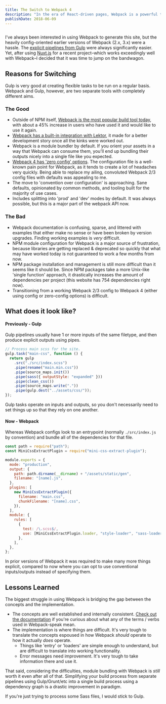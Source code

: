 ```yaml
---
title: The Switch to Webpack 4
description: "In the era of React-driven pages, Webpack is a powerful tool to have in your belt. Here's how the transition worked for this site."
publishDate: 2018-06-09
---
```




<Image alt="" src={webpackLogo} />

I've always been interested in using Webpack to generate this site, but the heavily config-oriented earlier versions of Webpack (2.x, 3.x) were a hassle. The [explicit pipelines from Gulp](https://gulpjs.com/) were always significantly easier. Yet, after using [Nuxt.js](https://nuxtjs.org/) for a recent project–which works exceedingly well with Webpack–I decided that it was time to jump on the bandwagon.

## Reasons for Switching

Gulp is very good at creating flexible tasks to be run on a regular basis. Webpack and Gulp, however, are two separate tools with completely different aims.

### The Good

- Outside of NPM itself, [Webpack is the most popular build tool today](https://stateofjs.com/2017/build-tools/results), with about a 45% increase in users who have used it and would like to use it again.
- [Webpack has a built-in integration with Lektor](https://github.com/lektor/lektor-webpack-support), it made for a better development story once all the kinks were worked out.
- Webpack is a module bundler by default. If you orient your assets in a way that Webpack can consume them, you'll end up bundling their outputs nicely into a single file like you expected.
- [Webpack 4 has 'zero config' options](https://medium.com/webpack/webpack-4-released-today-6cdb994702d4#dfa8). The configuration file is a well-known pain point for Webpack, as it tends to create a lot of headaches very quickly. Being able to replace my ailing, convoluted Webpack 2/3 config files with defaults was appealing to me.
- The move to 'convention over configuration' is approaching. Sane defaults, opinionated by common methods, and tooling built for the majority of use cases.
- Includes splitting into 'prod' and 'dev' modes by default. It was always possible, but this is a major part of the webpack API now.

### The Bad

- Webpack documentation is confusing, sparse, and littered with examples that either make no sense or have been broken by version upgrades. Finding working examples is _very_ difficult.
- NPM module configuration for Webpack is a major source of frustration, because libraries are getting replaced & deprecated so quickly that what may have worked today is not guaranteed to work a few months from now.
- NPM package installation and management is still more difficult than it seems like it should be. Since NPM packages take a more Unix-like 'single function' approach, it drastically increases the amount of dependencies per project (this website has 754 dependencies right now).
- Transitioning from a working Webpack 2/3 config to Webpack 4 (either using config or zero-config options) is difficult.

## What does it look like?

#### Previously - Gulp

Gulp pipelines usually have 1 or more inputs of the same filetype, and then produce explicit outputs using pipes.

```js
// Process main scss for the site.
gulp.task("main-css", function () {
  return gulp
    .src("./src/index.scss")
    .pipe(rename("main.min.css"))
    .pipe(source_maps.init())
    .pipe(sass({ outputStyle: "expanded" }))
    .pipe(clean_css())
    .pipe(source_maps.write("."))
    .pipe(gulp.dest("../assets/css/"));
});
```

Gulp tasks operate on inputs and outputs, so you don't necessarily need to set things up so that they rely on one another.

#### Now - Webpack

Whereas Webpack configs look to an entrypoint (normally `./src/index.js` by convention) and bundle all of the dependencies for that file.

```js
const path = require("path");
const MiniCssExtractPlugin = require("mini-css-extract-plugin");

module.exports = {
  mode: "production",
  output: {
    path: path.dirname(__dirname) + "/assets/static/gen",
    filename: "[name].js",
  },
  plugins: [
    new MiniCssExtractPlugin({
      filename: "main.css",
      chunkFilename: "[name].css",
    }),
  ],
  module: {
    rules: [
      {
        test: /\.scss$/,
        use: [MiniCssExtractPlugin.loader, "style-loader", "sass-loader"],
      },
    ],
  },
};
```

In prior versions of Webpack it was required to make many more things explicit, compared to now where you can opt to use conventional inputs/outputs instead of specifying them.

## Lessons Learned

The biggest struggle in using Webpack is bridging the gap between the concepts and the implementation.

- The concepts are well established and internally consistent. [Check out the documentation](https://webpack.js.org/concepts/) if you're curious about what any of the terms / verbs used in Webpack-speak mean.
- The implementation is where things are difficult. It's very tough to translate the concepts espoused in how Webpack _should_ operate to how it actually _does_ operate.
  - Things like 'entry' or 'loaders' are simple enough to understand, but are difficult to translate into working functionality.
  - Error messages need improvement. It's very tough to take information there and use it.

That said, considering the difficulties, module bundling with Webpack is _still_ worth it even after all of that. Simplifying your build process from separate pipelines using Gulp/Grunt/etc into a single build process using a dependency graph is a drastic improvement in paradigm.

If you're just trying to process some Sass files, I would stick to Gulp.
